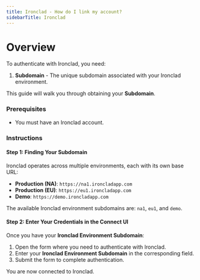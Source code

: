 ```yaml
---
title: Ironclad - How do I link my account?
sidebarTitle: Ironclad
---
```


# Overview

To authenticate with Ironclad, you need:
1. **Subdomain** - The unique subdomain associated with your Ironclad environment.

This guide will walk you through obtaining your **Subdomain**.

### Prerequisites

- You must have an Ironclad account.

### Instructions

#### Step 1: Finding Your Subdomain

Ironclad operates across multiple environments, each with its own base URL:
- **Production (NA)**: `https://na1.ironcladapp.com`
- **Production (EU)**: `https://eu1.ironcladapp.com`  
- **Demo**: `https://demo.ironcladapp.com`

The available Ironclad environment subdomains are: `na1`, `eu1`, and `demo`.

#### Step 2: Enter Your Credentials in the Connect UI

Once you have your **Ironclad Environment Subdomain**:
1. Open the form where you need to authenticate with Ironclad.
2. Enter your **Ironclad Environment Subdomain** in the corresponding field.
3. Submit the form to complete authentication.

You are now connected to Ironclad.
 